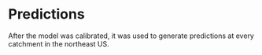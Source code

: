 # Predictions

After the model was calibrated, it was used to generate predictions at every catchment in the northeast US.
